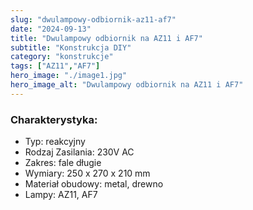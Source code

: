 ```yaml
---
slug: "dwulampowy-odbiornik-az11-af7"
date: "2024-09-13"
title: "Dwulampowy odbiornik na AZ11 i AF7"
subtitle: "Konstrukcja DIY"
category: "konstrukcje"
tags: ["AZ11","AF7"]
hero_image: "./image1.jpg"
hero_image_alt: "Dwulampowy odbiornik na AZ11 i AF7"
---
```


### Charakterystyka:

- Typ: reakcyjny
- Rodzaj Zasilania: 230V AC
- Zakres: fale długie
- Wymiary: 250 x 270 x 210 mm
- Materiał obudowy: metal, drewno
- Lampy: AZ11, AF7

